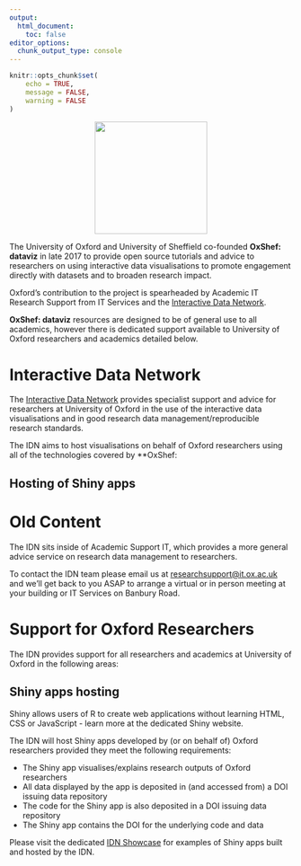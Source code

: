 ```yaml
---
output:
  html_document:
    toc: false
editor_options: 
  chunk_output_type: console
---
```


```r
knitr::opts_chunk$set(
	echo = TRUE,
	message = FALSE,
	warning = FALSE
)
```


<div class='row'>

<div class="col-sm-4 align-self-center">

<center>

<img src="images/logo_university-of-oxford_web.png" width="200px">

</center>


</div>

<div class="col-sm-8 align-self-center">

The University of Oxford and University of Sheffield co-founded **OxShef: dataviz** in late 2017 to provide open source tutorials and advice to researchers on using interactive data visualisations to promote engagement directly with datasets and to broaden research impact.

Oxford's contribution to the project is spearheaded by Academic IT Research Support from IT Services and the [Interactive Data Network](http://idn.it.ox.ac.uk){target='_blank'}.

**OxShef: dataviz** resources are designed to be of general use to all academics, however there is dedicated support available to University of Oxford researchers and academics detailed below.

</div>

</div>

# Interactive Data Network

The [Interactive Data Network](http://idn.it.ox.ac.uk) provides specialist support and advice for researchers at University of Oxford in the use of the interactive data visualisations and in good research data management/reproducible research standards.

The IDN aims to host visualisations on behalf of Oxford researchers using all of the technologies covered by **OxShef:


## Hosting of Shiny apps



# Old Content


 The IDN sits inside of Academic Support IT, which provides a more general advice service on research data management to researchers.

To contact the IDN team please email us at <researchsupport@it.ox.ac.uk> and we'll get back to you ASAP to arrange a virtual or in person meeting at your building or IT Services on Banbury Road.

# Support for Oxford Researchers

The IDN provides support for all researchers and academics at University of Oxford in the following areas:

## Shiny apps hosting {.tabset}

Shiny allows users of R to create web applications without learning HTML, CSS or JavaScript - learn more at the dedicated Shiny website.

The IDN will host Shiny apps developed by (or on behalf of) Oxford researchers provided they meet the following requirements:

- The Shiny app visualises/explains research outputs of Oxford researchers
- All data displayed by the app is deposited in (and accessed from) a DOI issuing data repository
- The code for the Shiny app is also deposited in a DOI issuing data repository
- The Shiny app contains the DOI for the underlying code and data

Please visit the dedicated [IDN Showcase](https://idn.it.ox.ac.uk/visualisation-showcase) for examples of Shiny apps built and hosted by the IDN.
